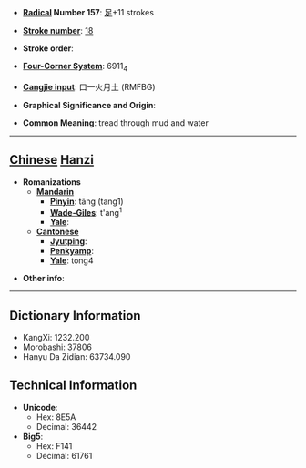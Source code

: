 * '''[[Wiktionary:Chinese radical index| Radical]] Number 157''': [[Wiktionary:Chinese radical index 足|足]]+11 strokes

* '''[[Wiktionary:Chinese total strokes index|Stroke number]]''': [[Wiktionary:Chinese total strokes index 18|18]]

* '''Stroke order''': 

* '''[[Wiktionary:Chinese four corner index|Four-Corner System]]''': 6911<sub>4</sub>

* '''[[Wiktionary:Chinese Cangjie index|Cangjie input]]''': 口一火月土 (RMFBG)

* '''Graphical Significance and Origin''': 

* '''Common Meaning''': tread through mud and water

----

== [[Chinese]] [[Hanzi]] ==

* '''Romanizations'''
** '''[[Mandarin]]'''
*** '''[[Pinyin]]''': tāng (tang1)
*** '''[[Wade-Giles]]''': t'ang<sup>1</sup>
*** '''[[Yale]]''': 
** '''[[Cantonese]]'''
*** '''[[Jyutping]]''':
*** '''[[Penkyamp]]''': 
*** '''[[Yale]]''': tong4

* '''Other info''': 

----

== Dictionary Information ==

* KangXi: 1232.200
* Morobashi: 37806
* Hanyu Da Zidian: 63734.090

== Technical Information ==

* '''Unicode''':
** Hex: 8E5A
** Decimal: 36442
* '''Big5''':
** Hex: F141
** Decimal: 61761